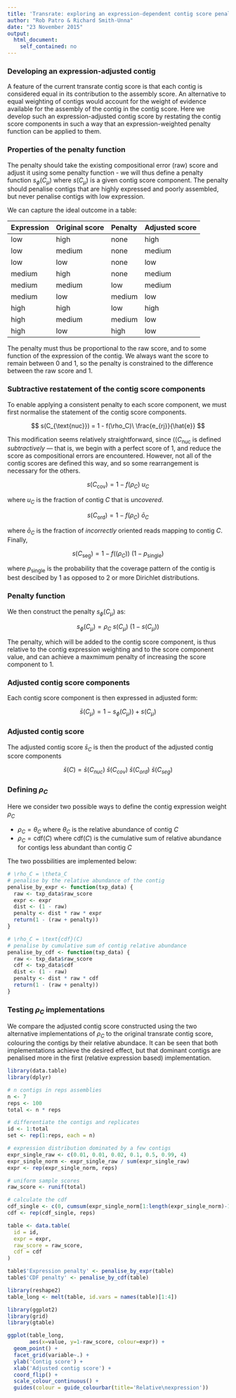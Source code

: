 ```yaml
---
title: 'Transrate: exploring an expression-dependent contig score penalty'
author: "Rob Patro & Richard Smith-Unna"
date: "23 November 2015"
output:
  html_document:
    self_contained: no
---
```


### Developing an expression-adjusted contig

A feature of the current transrate contig score is that each contig is considered equal in its contribution to the assembly score. An alternative to equal weighting of contigs would account for the weight of evidence available for the assembly of the contig in the contig score. Here we develop such an expression-adjusted contig score by restating the contig score components in such a way that an expression-weighted penalty function can be applied to them.

### Properties of the penalty function

The penalty should take the existing compositional error (raw) score and adjust it using some penalty function - we will thus define a penalty function $s_{\phi}(C_{\mu})$ where $s(C_{\mu})$ is a given contig score component. The penalty should penalise contigs that are highly expressed and poorly assembled, but never penalise contigs with low expression.

We can capture the ideal outcome in a table:

| Expression | Original score  | Penalty | Adjusted score |
| :--------- | :-------------- | :------ | :------------- |
| low        | high            | none    | high           |
| low        | medium          | none    | medium         |
| low        | low             | none    | low            |
| medium     | high            | none    | medium         |
| medium     | medium          | low     | medium         |
| medium     | low             | medium  | low            |
| high       | high            | low     | high           |
| high       | medium          | medium  | low            |
| high       | low             | high    | low            |

The penalty must thus be proportional to the raw score, and to some function of the expression of the contig. We always want the score to remain between 0 and 1, so the penalty is constrained to the difference between the raw score and 1.

### Subtractive restatement of the contig score components

To enable applying a consistent penalty to each score component, we must first normalise the statement of the contig score components.

$$ s(C_{\text{nuc}}) = 1 - f(\rho_C)\ \frac{e_{rj}}{\hat{e}} $$

This modification seems relatively straightforward, since $((C_{\text{nuc}}$ is defined *subtractively* --- that is, we begin with a perfect score of $1$, and reduce the score as compositional errors are encountered. However, not all of the contig scores are defined this way, and so some rearrangement is necessary for the others.

$$ s(C_{\text{cov}}) = 1 - f(\rho_C)\ u_{C} $$

where $u_{C}$ is the fraction of contig $C$ that is *uncovered*.

$$ s(C_{\text{ord}}) = 1 - f(\rho_C)\ \bar{o}_{C} $$

where $\bar{o}_{C}$ is the fraction of *incorrectly* oriented reads mapping to contig $C$. Finally,

$$ s(C_{\text{seg}}) = 1 - f((\rho_C))\ (1 - p_{\text{single}}) $$

where $p_{\text{single}}$ is the probability that the coverage pattern of the contig is best descibed by $1$ as opposed to $2$ or more Dirichlet distributions.

### Penalty function

We then construct the penalty $s_{\phi}(C_{\mu})$ as:

$$ s_{\phi}(C_{\mu}) = \rho_C\ s(C_{\mu})\ (1 - s(C_{\mu})) $$

The penalty, which will be added to the contig score component, is thus relative to the contig expression weighting and to the score component value, and can achieve a maxmimum penalty of increasing the score component to $1$.

### Adjusted contig score components

Each contig score component is then expressed in adjusted form:

$$ \bar{s}(C_{\mu}) = 1 - s_{\phi}(C_{\mu})) + s(C_{\mu}) $$

### Adjusted contig score

The adjusted contig score $\bar{s}_C$ is then the product of the adjusted contig score components

$$ \bar{s}(C) = \bar{s}(C_{nuc})\ \bar{s}(C_{cov})\ \bar{s}(C_{ord})\ \bar{s}(C_{seg}) $$

### Defining $\rho_C$

Here we consider two possible ways to define the contig expression weight $\rho_C$

- $\rho_C = \theta_C$ where $\theta_C$ is the relative abundance of contig $C$
- $\rho_C = \text{cdf}(C)$ where $\text{cdf}(C)$ is the cumulative sum of relative abundance for contigs less abundant than contig $C$

The two possbilities are implemented below:

```r
# \rho_C = \theta_C
# penalise by the relative abundance of the contig
penalise_by_expr <- function(txp_data) {
  raw <- txp_data$raw_score
  expr <- expr
  dist <- (1 - raw)
  penalty <- dist * raw * expr
  return(1 - (raw + penalty))
}

# \rho_C = \text{cdf}(C)
# penalise by cumulative sum of contig relative abundance
penalise_by_cdf <- function(txp_data) {
  raw <- txp_data$raw_score
  cdf <- txp_data$cdf
  dist <- (1 - raw)
  penalty <- dist * raw * cdf
  return(1 - (raw + penalty))
}
```

### Testing $\rho_C$ implementations

We compare the adjusted contig score constructed using the two alternative implementations of $\rho_C$ to the original transrate contig score, colouring the contigs by their relative abundace. It can be seen that both implementations achieve the desired effect, but that dominant contigs are penalised more in the first (relative expression based) implementation.

```r

library(data.table)
library(dplyr)

# n contigs in reps assemblies
n <- 7
reps <- 100
total <- n * reps

# differentiate the contigs and replicates
id <- 1:total
set <- rep(1:reps, each = n)

# expression distribution dominated by a few contigs
expr_single_raw <- c(0.01, 0.01, 0.02, 0.1, 0.5, 0.99, 4)
expr_single_norm <- expr_single_raw / sum(expr_single_raw)
expr <- rep(expr_single_norm, reps)

# uniform sample scores
raw_score <- runif(total)

# calculate the cdf
cdf_single <- c(0, cumsum(expr_single_norm[1:length(expr_single_norm)-1]))
cdf <- rep(cdf_single, reps)

table <- data.table(
  id = id,
  expr = expr,
  raw_score = raw_score,
  cdf = cdf
)

table$'Expression penalty' <- penalise_by_expr(table)
table$'CDF penalty' <- penalise_by_cdf(table)

library(reshape2)
table_long <- melt(table, id.vars = names(table)[1:4])

library(ggplot2)
library(grid)
library(gtable)

ggplot(table_long,
       aes(x=value, y=1-raw_score, colour=expr)) +
  geom_point() +
  facet_grid(variable~.) +
  ylab('Contig score') +
  xlab('Adjusted contig score') +
  coord_flip() +
  scale_colour_continuous() +
  guides(colour = guide_colourbar(title='Relative\nexpression'))
```

